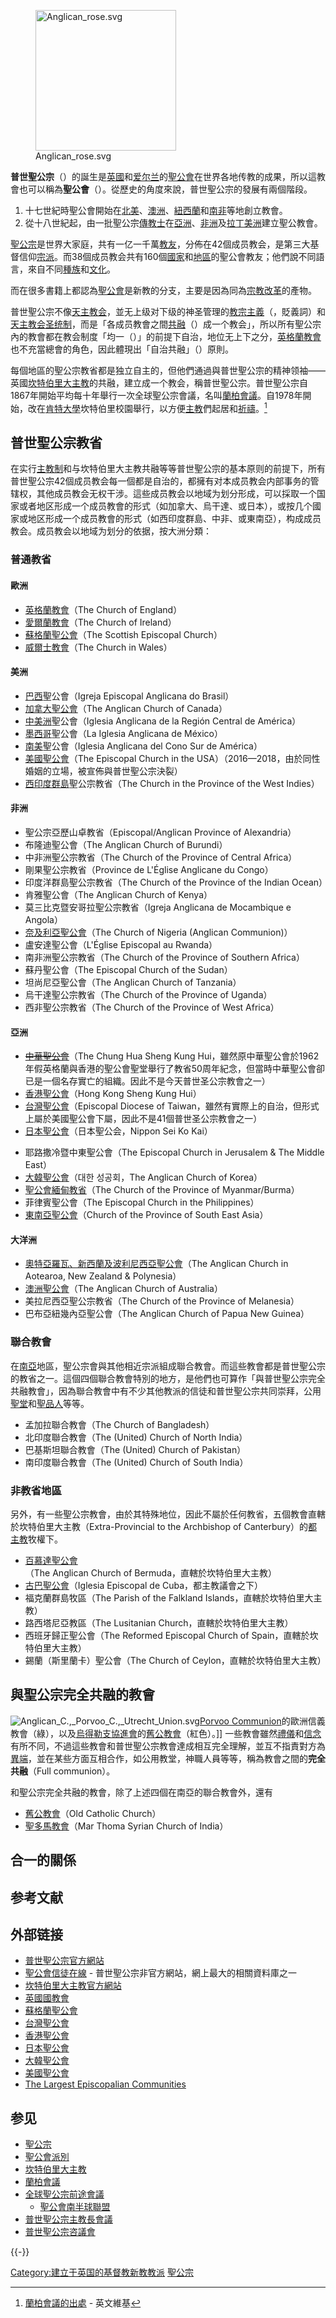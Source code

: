 {{noteTA
|G1=地名
}}
{{Anglicanism}}
[[File:Anglican_rose.svg|225px]] 

'''普世聖公宗'''（{{lang-en|Anglican Communion}}）的誕生是[[英國|英國]]和[[爱尔兰|爱尔兰]]的[[聖公會|聖公會]]在世界各地传教的成果，所以這教會也可以稱為'''聖公會'''（{{lang-en|Anglican Church}}）。從歷史的角度來說，普世聖公宗的發展有兩個階段。

# 十七世紀時聖公會開始在[[北美|北美]]、[[澳洲|澳洲]]、[[紐西蘭|紐西蘭]]和[[南非|南非]]等地創立教會。
# 從十八世紀起，由一批聖公宗[[傳教士|傳教士]]在[[亞洲|亞洲]]、[[非洲|非洲]]及[[拉丁美洲|拉丁美洲]]建立聖公教會。 

[[聖公宗|聖公宗]]是世界大家庭，共有一亿一千萬[[教友|教友]]，分佈在42個成员教会，是第三大基督信仰[[教派|宗派]]。而38個成员教会共有160個[[國家|國家]]和[[地區|地區]]的聖公會教友；他們說不同語言，來自不同[[種族|種族]]和[[文化|文化]]。  

而在很多書籍上都認為[[聖公會|聖公會]]是新教的分支，主要是因為同為[[宗教改革|宗教改革]]的產物。

普世聖公宗不像[[天主教会|天主教会]]，並无上级对下级的神圣管理的[[教宗主義|教宗主義]]（{{lang|en|papalism}}，貶義詞）和[[天主教会圣统制|天主教会圣统制]]，而是「各成员教會之間[[共融|共融]]（{{lang|en|communion}}）成一个教会」，所以所有聖公宗內的教會都在教会制度「均一（{{lang|en|uniformity}}）」的前提下自治，地位无上下之分，[[英格蘭教會|英格蘭教會]]也不充當總會的角色，因此體現出「自治共融」（{{lang|en|Autonomy-in-Communion}}）原則。

每個地區的聖公宗教省都是独立自主的，但他們通過與普世聖公宗的精神领袖——英國[[坎特伯里大主教|坎特伯里大主教]]的共融，建立成一个教会，稱普世聖公宗。普世聖公宗自1867年開始平均每十年舉行一次全球聖公宗會議，名叫[[蘭柏會議|蘭柏會議]]。自1978年開始，改在[[肯特大學|肯特大學]]坎特伯里校園舉行，以方便[[主教|主教]]們起居和[[祈禱|祈禱]]。<ref>[http://en.wikipedia.org/wiki/Lambeth_2008#Origin 蘭柏會議的出處] {{Wayback|url=http://en.wikipedia.org/wiki/Lambeth_2008#Origin |date=20200626175751 }} - 英文維基</ref>

==普世聖公宗教省==
在实行[[主教制|主教制]]和与坎特伯里大主教共融等等普世聖公宗的基本原则的前提下，所有普世聖公宗42個成员教会每一個都是自治的，都擁有对本成员教会内部事务的管辖权，其他成员教会无权干涉。這些成员教会以地域为划分形成，可以採取一个国家或者地区形成一个成员教會的形式（如加拿大、烏干達、或日本），或按几个國家或地区形成一个成员教會的形式（如西印度群島、中非、或東南亞），构成成员教会。成员教会以地域为划分的依据，按大洲分類：

===普通教省===
====歐洲====
* [[英格蘭教會|英格蘭教會]]（The Church of England）
* [[愛爾蘭教會|愛爾蘭教會]]（The Church of Ireland）
* [[蘇格蘭聖公會|蘇格蘭聖公會]]（The Scottish Episcopal Church）
* [[威爾士教會|威爾士教會]]（The Church in Wales）

====美洲====
* [[巴西|巴西]]聖公會（Igreja Episcopal Anglicana do Brasil）
* [[加拿大聖公會|加拿大聖公會]]（The Anglican Church of Canada）
* [[中美洲|中美洲]]聖公會（Iglesia Anglicana de la Región Central de América）
* [[墨西哥|墨西哥]]聖公會（La Iglesia Anglicana de México）
* [[南美|南美]]聖公會（Iglesia Anglicana del Cono Sur de América）
* [[美國聖公會|美國聖公會]]（The Episcopal Church in the USA）（2016—2018，由於同性婚姻的立場，被宣佈與普世聖公宗決裂）
* [[西印度群島|西印度群島]]聖公宗教省（The Church in the Province of the West Indies）

====非洲====
* 聖公宗亞歷山卓教省（Episcopal/Anglican Province of Alexandria）
* 布隆迪聖公會（The Anglican Church of Burundi）
* 中非洲聖公宗教省（The Church of the Province of Central Africa）
* 剛果聖公宗教省（Province de L'Église Anglicane du Congo）
* 印度洋群島聖公宗教省（The Church of the Province of the Indian Ocean）
* 肯雅聖公會（The Anglican Church of Kenya）
* 莫三比克暨安哥拉聖公宗教省（Igreja Anglicana de Mocambique e Angola）
* [[奈及利亞聖公會|奈及利亞聖公會]]（The Church of Nigeria (Anglican Communion)）
* 盧安達聖公會（L'Église Episcopal au Rwanda）
* 南非洲聖公宗教省（The Church of the Province of Southern Africa）
* 蘇丹聖公會（The Episcopal Church of the Sudan）
* 坦尚尼亞聖公會（The Anglican Church of Tanzania）
* 烏干達聖公宗教省（The Church of the Province of Uganda）
* 西非聖公宗教省（The Church of the Province of West Africa）

====亞洲====
* <s>[[中華聖公會|中華聖公會]]</s>（The Chung Hua Sheng Kung Hui，雖然原中華聖公會於1962年假英格蘭與香港的聖公會聖堂舉行了教省50周年紀念，但當時中華聖公會卻已是一個名存實亡的組織。因此不是今天普世圣公宗教會之一）
* [[香港聖公會|香港聖公會]]（Hong Kong Sheng Kung Hui）
* [[台灣聖公會|台灣聖公會]]（Episcopal Diocese of Taiwan，雖然有實際上的自治，但形式上屬於美國聖公會下屬，因此不是41個普世圣公宗教會之一）
* [[日本聖公會|日本聖公會]]（日本聖公会，Nippon Sei Ko Kai）

* 耶路撒冷暨中東聖公會（The Episcopal Church in Jerusalem & The Middle East）
* [[大韓聖公會|大韓聖公會]]（대한 성공회，The Anglican Church of Korea）
* [[聖公會緬甸教省|聖公會緬甸教省]]（The Church of the Province of Myanmar/Burma）
* 菲律賓聖公會（The Episcopal Church in the Philippines）
* [[東南亞聖公會|東南亞聖公會]]（Church of the Province of South East Asia）

====大洋洲====
* [[紐西蘭聖公會|奧特亞羅瓦、新西蘭及波利尼西亞聖公會]]（The Anglican Church in Aotearoa, New Zealand & Polynesia）
* [[澳洲聖公會|澳洲聖公會]]（The Anglican Church of Australia）
* 美拉尼西亞聖公宗教省（The Church of the Province of Melanesia）
* 巴布亞紐幾內亞聖公會（The Anglican Church of Papua New Guinea）

===聯合教會===
在[[南亞|南亞]]地區，聖公宗會與其他相近宗派組成聯合教會。而這些教會都是普世聖公宗的教省之一。這個四個聯合教會特別的地方，是他們也可算作「與普世聖公宗完全共融教會」，因為聯合教會中有不少其他教派的信徒和普世聖公宗共同崇拜，公用[[聖堂|聖堂]]和[[聖品人|聖品人]]等等。

* 孟加拉聯合教會（The Church of Bangladesh）
* 北印度聯合教會（The (United) Church of North India）
* 巴基斯坦聯合教會（The (United) Church of Pakistan）
* 南印度聯合教會（The (United) Church of South India）

===非教省地區===
另外，有一些聖公宗教會，由於其特殊地位，因此不屬於任何教省，五個教會直轄於坎特伯里大主教（Extra-Provincial to the Archbishop of Canterbury）的[[都主教|都主教]]牧權下。
* [[百慕達聖公會|百慕達聖公會]]（The Anglican Church of Bermuda，直轄於坎特伯里大主教）
* [[古巴聖公會|古巴聖公會]]（Iglesia Episcopal de Cuba，都主教議會之下）
* 福克蘭群島牧區（The Parish of the Falkland Islands，直轄於坎特伯里大主教）
* 路西塔尼亞教區（The Lusitanian Church，直轄於坎特伯里大主教）
* 西班牙歸正聖公會（The Reformed Episcopal Church of Spain，直轄於坎特伯里大主教）
* 錫蘭（斯里蘭卡）聖公會（The Church of Ceylon，直轄於坎特伯里大主教）

==與聖公宗完全共融的教會==
[[File:Anglican_C.,_Porvoo_C.,_Utrecht_Union.svg|thumb]][[Porvoo_Communion|Porvoo Communion]]的歐洲信義教會（綠），以及[[烏得勒支協進會|烏得勒支協進會]]的[[舊公教會|舊公教會]]（紅色）。]]
一些教會雖然[[禮儀|禮儀]]和[[信念|信念]]有所不同，不過這些教會和普世聖公宗教會達成相互完全理解，並互不指責對方為[[異端|異端]]，並在某些方面互相合作，如公用教堂，神職人員等等，稱為教會之間的'''完全共融'''（Full communion）。

和聖公宗完全共融的教會，除了上述四個在南亞的聯合教會外，還有
* [[舊公教會|舊公教會]]（Old Catholic Church）
* [[聖多馬教會|聖多馬教會]]（Mar Thoma Syrian Church of India）

==合一的關係==
{{for|聖公宗與廣泛教會正在進行對話|普世聖公宗與合一運動}}

==参考文献==
{{Reflist}}

==外部链接==
* [http://www.anglicancommunion.org 普世聖公宗官方網站] {{Wayback|url=http://www.anglicancommunion.org/ |date=20090319004737 }} 
* [http://www.anglicansonline.org 聖公會信徒在線] {{Wayback|url=http://www.anglicansonline.org/ |date=20190408210709 }} - 普世聖公宗非官方網站，網上最大的相關資料庫之一
* [http://www.archbishopofcanterbury.org 坎特伯里大主教官方網站] {{Wayback|url=http://www.archbishopofcanterbury.org/ |date=20190409164500 }}
* [http://www.cofe.anglican.org/ 英國國教會] {{Wayback|url=http://www.cofe.anglican.org/ |date=20071231102356 }}
* [http://www.scotland.anglican.org 蘇格蘭聖公會] {{Wayback|url=http://www.scotland.anglican.org/ |date=20210310015251 }}
* [http://www.episcopalchurch.org.tw/ 台灣聖公會] {{Wayback|url=http://www.episcopalchurch.org.tw/ |date=20080916162805 }}
* [http://www.hkskh.org/ 香港聖公會] {{Wayback|url=http://www.hkskh.org/ |date=20200913003653 }}
* [http://www.nskk.org/ 日本聖公會] {{Wayback|url=http://www.nskk.org/ |date=20210126081855 }}
* [http://www.skh.or.kr/ 大韓聖公會] {{Wayback|url=http://www.skh.or.kr/ |date=20210328102105 }}
* [http://www.episcopalchurch.org/ 美國聖公會] {{Wayback|url=http://www.episcopalchurch.org/ |date=20210327135318 }}
* [https://web.archive.org/web/20070203145758/http://www.adherents.com/largecom/com_epis.html The Largest Episcopalian Communities]

== 参见 ==
{{Portal box|基督教|圣公宗}}
* [[聖公宗|聖公宗]]
* [[聖公會派別|聖公會派別]]
* [[坎特伯里大主教|坎特伯里大主教]]
* [[蘭柏會議|蘭柏會議]]
* [[全球聖公宗前途會議|全球聖公宗前途會議]]
** [[聖公會南半球聯盟|聖公會南半球聯盟]]
* [[普世聖公宗主教長會議|普世聖公宗主教長會議]]
* [[普世聖公宗咨議會|普世聖公宗咨議會]]

{{-}}
{{Anglican Church}}
{{Anglican Communion}}

[[Category:建立于英国的基督教新教教派|Category:建立于英国的基督教新教教派]]
[[Category:聖公宗|]]